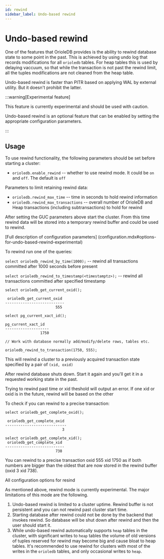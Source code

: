 ```yaml
---
id: rewind
sidebar_label: Undo-based rewind
---
```


# Undo-based rewind

One of the features that OrioleDB provides is the ability to rewind database state to some point in the past. This is achieved by using undo log that records modifications for all ```orioledb``` tables. For heap tables this is used by delaying vaccuum, so that while the transaction is not past the rewind limit, all the tuples modifications are not cleaned from the heap table.

Undo-based rewind is faster than PITR based on applying WAL by external utility. But it doesn't prohibit the latter.

:::warning[Experimental feature]

This feature is currently experimental and should be used with caution.

Undo-based rewind is an optional feature that can be enabled by setting the appropriate configuration parameters.

:::

## Usage

To use rewind functionality, the following parameters should be set before starting a cluster:

- `orioledb.enable_rewind` -- whether to use rewind mode. It could be `on` and `off`. The default is `off`

Parameters to limit retaining rewind data:

- `orioledb.rewind_max_time` -- time in seconds to hold rewind information
- `orioledb.rewind_max_transactions` -- overall number of OrioleDB and Heap transactions (including subtransactions) to hold for rewind

After setting the GUC parameters above start the cluster. From this time rewind data will be stored into a temporary rewind buffer and could be used to rewind.

[Full description of configuration parameters] (configuration.mdx#options-for-undo-based-rewind-experimental)

To rewind run one of the queries:

`select orioledb_rewind_by_time(1000);`  -- rewind all transactions committed after 1000 seconds before present

`select orioledb_rewind_to_timestamp(<timestamptz>);` -- rewind all transactions committed after specified timestamp

```
select orioledb_get_current_oxid();

 orioledb_get_current_oxid
---------------------------
                       555

select pg_current_xact_id();

pg_current_xact_id
--------------------
                1750

// Work with database normally add/modify/delete rows, tables etc.

orioledb_rewind_to_transaction(1750, 555);
```
This will rewind a cluster to a previously acquired transaction state specified by a pair of `(xid, oxid)`

After rewind database shuts down. Start it again and you'll get it in a requested working state in the past.

Trying to rewind past time or xid theshold will output an error. If one xid or oxid is in the future, rewind will be based on the other

To check if you can rewind to a precise transaction:
```
select orioledb_get_complete_oxid();

 orioledb_get_complete_oxid
----------------------------
                          3

select orioledb_get_complete_xid();
 orioledb_get_complete_xid
---------------------------
                       738
```
You can rewind to a precise transaction oxid 555 xid 1750 as if both numbers are bigger than the oldest that are now stored in the rewind buffer (oxid 3 xid 738).

All configuration options for resind

As mentioned above, rewind mode is currently experimental. The major limitations of this mode are the following.

1. Undo-based rewind is limited to a cluster uptime. Rewind buffer is not persistent and you can not rewind past cluster start time.
2. Starting database after rewind could not be done by the backend that invokes rewind. So database will be shut down after rewind and then the user should start it.
3. While undo-based rewind automatically supports `heap` tables in the cluster, with significant writes to `heap` tables the volume of old versions of tuples reserved for rewind may become big and cause bloat to heap tables. It's recommended to use rewind for clusters with most of the writes in the `orioledb` tables, and only occasional writes to `heap`.

